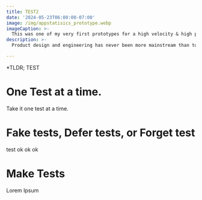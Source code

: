 ```yaml
---
title: TEST2
date: '2024-05-23T06:00:00-07:00'
image: /img/appstatisics_prototype.webp
imageCaption: >-
  This was one of my very first prototypes for a high velocity & high performance usage metrics systems. I made this in during a coffee break and then slapped together a prototype python API and backend service which was just a fork of statsd with some hacking. This prototype would evolve into a more complete system and suite of tools that is now very heavily used at my current employer. When I pitched this to my boss at the time there was a lot of skeptism about the design and scalability. Over a few iterations with a working prototype, they were eventually on board. The first 'real' version didn't have a database, it just wrote the metrics to disk and you could visit the service to see a list in raw html, after that it became a major service used by many developers. 
description: >-
  Product design and engineering has never been more mainstream than today. All the buzzwords and processes that exist to guide good product design and engineering can sometimes lead us afar and we lose sight of the users, their problems, and our inspiration. We can lost in the details or caught up in analysis. But if there is one thing to remember its to always be prototyping.

---
```

*TLDR; TEST


# One Test at a time.
Take it one test at a time. 

# Fake tests, Defer tests, or Forget test
test ok ok ok

# Make Tests
Lorem Ipsum